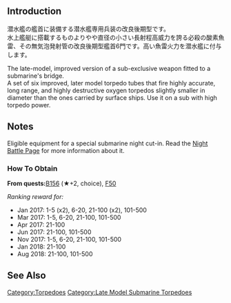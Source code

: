 {{Template:Equipmentinfo
|name = Late Model Bow Torpedo Mount (6 Tubes)
|id = 213
|japanesename = 後期型艦首魚雷(6門)
|icon = {{TorpedoWeapon}}
|type = Submarine-based Torpedo
|effect = {{Torpedo}} +15 {{Evasion}}+1 {{Hit}} +3 {{Range}} Short
|scrap = {{Fuel}}2, {{Ammo}}3, {{Steel}}2, {{Bauxite}}1
|image = <gallery type="slideshow" widths="360px" position="center" hideaddbutton="true">
Equipment213-1.png
Equipment213-2.png
Equipment213-3.png
Equipment213-4.png
</gallery>
|SS = lime|SSV = lime
}}

==Introduction==
潜水艦の艦首に装備する潜水艦専用兵装の改良後期型です。<br>水上艦艇に搭載するものよりやや直径の小さい長射程高威力を誇る必殺の酸素魚雷、その無気泡発射管の改良後期型艦首6門です。高い魚雷火力を潜水艦に付与します。

The late-model, improved version of a sub-exclusive weapon fitted to a submarine's bridge. <br> A set of six improved, later model torpedo tubes that fire highly accurate, long range, and highly destructive oxygen torpedos slightly smaller in diameter than the ones carried by surface ships. Use it on a sub with high torpedo power.
==Notes==
Eligible equipment for a special submarine night cut-in. Read the [[Night_Battle#Night_Battle_Special_Attacks|Night Battle Page]] for more information about it.

<div class="mw-collapsible"><h3>How To Obtain</h3>
<div class="mw-collapsible-content">
'''From quests: '''[[Quests#B156|B156]] (★+2, choice), [[Quests#F50|F50]]

''Ranking reward for:''
* Jan 2017: 1-5 (x2), 6-20, 21-100 (x2), 101-500
* Mar 2017: 1-5, 6-20, 21-100, 101-500
* Apr 2017: 21-100
* Jun 2017: 21-100, 101-500
* Nov 2017: 1-5, 6-20, 21-100, 101-500
* Jan 2018: 21-100
* Aug 2018: 21-100, 101-500

</div></div>

==See Also==
{{Equipmentlist}}
[[Category:Torpedoes]]
[[Category:Late Model Submarine Torpedoes]]